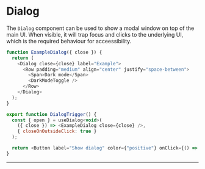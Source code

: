 
# Dialog

The `Dialog` component can be used to show a modal window on top of the main UI. When visible, it will trap focus and clicks to the underlying UI, which is the required behaviour for acceessibility.

<DialogTrigger />

```js
function ExampleDialog({ close }) {
  return (
    <Dialog close={close} label="Example">
      <Row padding="medium" align="center" justify="space-between">
        <Span>Dark mode</Span>
        <DarkModeToggle />
      </Row>
    </Dialog>
  );
}

export function DialogTrigger() {
  const { open } = useDialog<void>(
    ({ close }) => <ExampleDialog close={close} />,
    { closeOnOutsideClick: true }
  );

  return <Button label="Show dialog" color={"positive"} onClick={() => open()} />;
}

```

---
